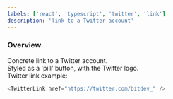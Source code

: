```yaml
---
labels: ['react', 'typescript', 'twitter', 'link']
description: 'link to a Twitter account'
---
```



### Overview

Concrete link to a Twitter account.  
Styled as a 'pill' button, with the Twitter logo.  
Twitter link example:
```js live
<TwitterLink href="https://twitter.com/bitdev_" />
```
